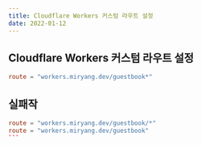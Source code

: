 ```yaml
---
title: Cloudflare Workers 커스텀 라우트 설정
date: 2022-01-12
---
```


## Cloudflare Workers 커스텀 라우트 설정

```toml
route = "workers.miryang.dev/guestbook*"
```

## 실패작

````toml
route = "workers.miryang.dev/guestbook/*"
route = "workers.miryang.dev/guestbook"
```